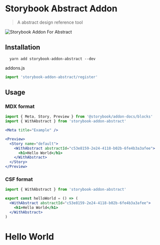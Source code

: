 
<Meta title="Example" />

# Storybook Abstract Addon

> A abstract design reference tool

![Storybook Addon For Abstract](https://raw.githubusercontent.com/code-mattclaffey/storybook-addon-abstract/master/abstract-panel.png)

## Installation

```
  yarn add storybook-addon-abstract --dev
```

addons.js

```js
import 'storybook-addon-abstract/register'
```

## Usage

### MDX format

```jsx
import { Meta, Story, Preview } from '@storybook/addon-docs/blocks'
import { WithAbstract } from 'storybook-addon-abstract'

<Meta title="Example" />

<Preview>
  <Story name="default">
    <WithAbstract abstractId="c53e8159-2e24-4118-b02b-6fe4b3a3afee">
      <h1>Hello World</h1>
    </WithAbstract>
  </Story>
</Preview>
```

### CSF format

```jsx
import { WithAbstract } from 'storybook-addon-abstract'

export const helloWorld = () => (
  <WithAbstract abstractId="c53e8159-2e24-4118-b02b-6fe4b3a3afee">
    <h1>Hello World</h1>
  </WithAbstract>
)
```

<Preview>
  <Story name="default">
    <WithAbstract abstractId="c53e8159-2e24-4118-b02b-6fe4b3a3afee">
      <h1>Hello World</h1>
    </WithAbstract>
  </Story>
</Preview>
